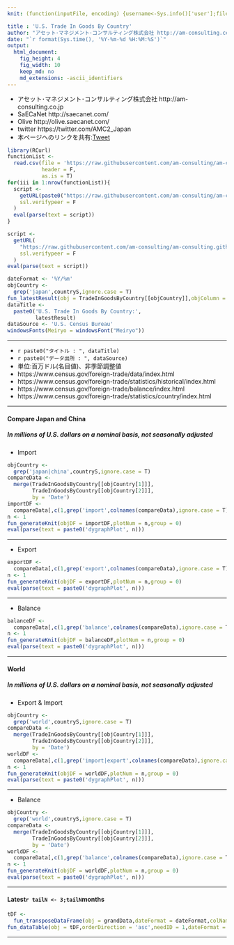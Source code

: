 ```yaml
---
knit: (function(inputFile, encoding) {username<-Sys.info()['user'];fileName<-'defaultPath.csv';pathToFile <-paste0('C:/Users/', username,'/Desktop/pathToCSV/');setwd(pathToFile);buf0<-read.csv(fileName,header = F,skip = 0,stringsAsFactor = F,check.names = F,fileEncoding = 'utf-8');timeStamp<-format(Sys.time(),'%Y%m%d%H%M%S');rmarkdown::render(inputFile, encoding = encoding, output_file = paste0('C:/Users/',username,buf0[2,1],'charts/','am-consulting.co.jp-USTradeInGoodsByCountry.html')) })

title : 'U.S. Trade In Goods By Country'
author: "アセット･マネジメント･コンサルティング株式会社 http://am-consulting.co.jp"
date: "`r format(Sys.time(), '%Y-%m-%d %H:%M:%S')`"
output: 
  html_document:
    fig_height: 4
    fig_width: 10
    keep_md: no
    md_extensions: -ascii_identifiers
---
```

<link href="http://knowledgevault.saecanet.com/components/rmarkdown-html.css" rel="stylesheet">
<style>.main-container {max-width : 1000px;}</style>
<script src="http://knowledgevault.saecanet.com/components/JavascriptCode.js"></script>

- アセット･マネジメント･コンサルティング株式会社 http://am-consulting.co.jp
- SaECaNet http://saecanet.com/
- Olive http://olive.saecanet.com/
- twitter https://twitter.com/AMC2_Japan
- 本ページへのリンクを共有:<a href="https://twitter.com/share" class="twitter-share-button" data-via="AMC2_Japan" data-size="large">Tweet</a> <script>!function(d,s,id){var js,fjs=d.getElementsByTagName(s)[0],p=/^http:/.test(d.location)?'http':'https';if(!d.getElementById(id)){js=d.createElement(s);js.id=id;js.src=p+'://platform.twitter.com/widgets.js';fjs.parentNode.insertBefore(js,fjs);}}(document, 'script', 'twitter-wjs');</script>

```r
library(RCurl)
functionList <-
  read.csv(file = 'https://raw.githubusercontent.com/am-consulting/am-consulting.github.io/master/csv/functionList.csv',
           header = F,
           as.is = T)
for(iii in 1:nrow(functionList)){
  script <- 
    getURL(paste0("https://raw.githubusercontent.com/am-consulting/am-consulting.github.io/master/", functionList[iii,1]),
    ssl.verifypeer = F
  )
  eval(parse(text = script))
}
```

```r
script <-
  getURL(
    "https://raw.githubusercontent.com/am-consulting/am-consulting.github.io/master/importUSTradeInGoodsByCountry.r",
    ssl.verifypeer = F
  )
eval(parse(text = script))
```

```r
dateFormat <- '%Y/%m'
objCountry <-
  grep('japan',countryS,ignore.case = T)
fun_latestResult(obj = TradeInGoodsByCountry[[objCountry]],objColumn = c(2,3,4),dateFormat = dateFormat) 
dataTitle <- 
  paste0('U.S. Trade In Goods By Country:', 
         latestResult)
dataSource <- 'U.S. Census Bureau'
windowsFonts(Meiryo = windowsFont("Meiryo"))
```

***

- `r paste0("タイトル : ", dataTitle)`
- `r paste0("データ出所 : ", dataSource)`
- 単位:百万ドル(名目値)、非季節調整値
- https://www.census.gov/foreign-trade/data/index.html
- https://www.census.gov/foreign-trade/statistics/historical/index.html
- https://www.census.gov/foreign-trade/balance/index.html
- https://www.census.gov/foreign-trade/statistics/country/index.html

***
#### Compare Japan and China
##### In millions of U.S. dollars on a nominal basis, not seasonally adjusted

- Import

```r
objCountry <-
  grep('japan|china',countryS,ignore.case = T)
compareData <-
  merge(TradeInGoodsByCountry[[objCountry[1]]],
        TradeInGoodsByCountry[[objCountry[2]]],
        by = 'Date')
importDF <-
  compareData[,c(1,grep('import',colnames(compareData),ignore.case = T))]
n <- 1
fun_generateKnit(objDF = importDF,plotNum = n,group = 0)
eval(parse(text = paste0('dygraphPlot', n)))
```

***
- Export

```r
exportDF <-
  compareData[,c(1,grep('export',colnames(compareData),ignore.case = T))]
n <- 1
fun_generateKnit(objDF = exportDF,plotNum = n,group = 0)
eval(parse(text = paste0('dygraphPlot', n)))
```

***
- Balance

```r
balanceDF <-
  compareData[,c(1,grep('balance',colnames(compareData),ignore.case = T))]
n <- 1
fun_generateKnit(objDF = balanceDF,plotNum = n,group = 0)
eval(parse(text = paste0('dygraphPlot', n)))
```

***
#### World
##### In millions of U.S. dollars on a nominal basis, not seasonally adjusted
- Export & Import

```r
objCountry <-
  grep('world',countryS,ignore.case = T)
compareData <-
  merge(TradeInGoodsByCountry[[objCountry[1]]],
        TradeInGoodsByCountry[[objCountry[2]]],
        by = 'Date')
worldDF <-
  compareData[,c(1,grep('import|export',colnames(compareData),ignore.case = T))]
n <- 1
fun_generateKnit(objDF = worldDF,plotNum = n,group = 0)
eval(parse(text = paste0('dygraphPlot', n)))
```

***
- Balance

```r
objCountry <-
  grep('world',countryS,ignore.case = T)
compareData <-
  merge(TradeInGoodsByCountry[[objCountry[1]]],
        TradeInGoodsByCountry[[objCountry[2]]],
        by = 'Date')
worldDF <-
  compareData[,c(1,grep('balance',colnames(compareData),ignore.case = T))]
n <- 1
fun_generateKnit(objDF = worldDF,plotNum = n,group = 0)
eval(parse(text = paste0('dygraphPlot', n)))
```

***
#### Latest`r tailN <- 3;tailN`months

```r
tDF <-
  fun_transposeDataFrame(obj = grandData,dateFormat = dateFormat,colName = 'Country/Region',tailN = tailN)
fun_dataTable(obj = tDF,orderDirection = 'asc',needID = 1,dateFormat = 0)
```

***
<script>MakeNegative();</script>
<script>
  (function(i,s,o,g,r,a,m){i['GoogleAnalyticsObject']=r;i[r]=i[r]||function(){
  (i[r].q=i[r].q||[]).push(arguments)},i[r].l=1*new Date();a=s.createElement(o),
  m=s.getElementsByTagName(o)[0];a.async=1;a.src=g;m.parentNode.insertBefore(a,m)
  })(window,document,'script','https://www.google-analytics.com/analytics.js','ga');

  ga('create', 'UA-3077339-5', 'auto');
  ga('send', 'pageview');

</script>
